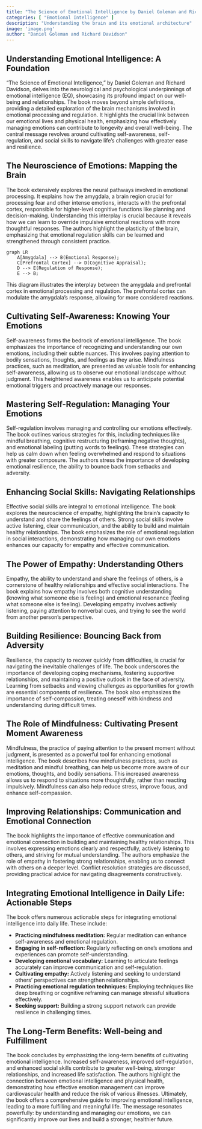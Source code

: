 ```yaml
---
title: "The Science of Emotional Intelligence by Daniel Goleman and Richard Davidson"
categories: [ "Emotional Intelligence" ]
description: "Understanding the brain and its emotional architecture"
image: 'image.png'
author: "Daniel Goleman and Richard Davidson"
---
```

## Understanding Emotional Intelligence: A Foundation

"The Science of Emotional Intelligence," by Daniel Goleman and Richard Davidson, delves into the neurological and psychological underpinnings of emotional intelligence (EQ), showcasing its profound impact on our well-being and relationships.  The book moves beyond simple definitions, providing a detailed exploration of the brain mechanisms involved in emotional processing and regulation. It highlights the crucial link between our emotional lives and physical health, emphasizing how effectively managing emotions can contribute to longevity and overall well-being.  The central message revolves around cultivating self-awareness, self-regulation, and social skills to navigate life's challenges with greater ease and resilience.

## The Neuroscience of Emotions:  Mapping the Brain

The book extensively explores the neural pathways involved in emotional processing. It explains how the amygdala, a brain region crucial for processing fear and other intense emotions, interacts with the prefrontal cortex, responsible for higher-level cognitive functions like planning and decision-making.  Understanding this interplay is crucial because it reveals how we can learn to override impulsive emotional reactions with more thoughtful responses.  The authors highlight the plasticity of the brain, emphasizing that emotional regulation skills can be learned and strengthened through consistent practice.

```mermaid
graph LR
    A[Amygdala] --> B(Emotional Response);
    C[Prefrontal Cortex] --> D(Cognitive Appraisal);
    D --> E(Regulation of Response);
    E --> B;
```

This diagram illustrates the interplay between the amygdala and prefrontal cortex in emotional processing and regulation.  The prefrontal cortex can modulate the amygdala's response, allowing for more considered reactions.

## Cultivating Self-Awareness:  Knowing Your Emotions

Self-awareness forms the bedrock of emotional intelligence.  The book emphasizes the importance of recognizing and understanding our own emotions, including their subtle nuances. This involves paying attention to bodily sensations, thoughts, and feelings as they arise.  Mindfulness practices, such as meditation, are presented as valuable tools for enhancing self-awareness, allowing us to observe our emotional landscape without judgment. This heightened awareness enables us to anticipate potential emotional triggers and proactively manage our responses.

## Mastering Self-Regulation:  Managing Your Emotions

Self-regulation involves managing and controlling our emotions effectively.  The book outlines various strategies for this, including techniques like mindful breathing, cognitive restructuring (reframing negative thoughts), and emotional labeling (putting words to feelings). These strategies can help us calm down when feeling overwhelmed and respond to situations with greater composure.  The authors stress the importance of developing emotional resilience, the ability to bounce back from setbacks and adversity.

## Enhancing Social Skills:  Navigating Relationships

Effective social skills are integral to emotional intelligence.  The book explores the neuroscience of empathy, highlighting the brain's capacity to understand and share the feelings of others.  Strong social skills involve active listening, clear communication, and the ability to build and maintain healthy relationships.  The book emphasizes the role of emotional regulation in social interactions, demonstrating how managing our own emotions enhances our capacity for empathy and effective communication.


## The Power of Empathy:  Understanding Others

Empathy, the ability to understand and share the feelings of others, is a cornerstone of healthy relationships and effective social interactions. The book explains how empathy involves both cognitive understanding (knowing what someone else is feeling) and emotional resonance (feeling what someone else is feeling).  Developing empathy involves actively listening, paying attention to nonverbal cues, and trying to see the world from another person's perspective.

## Building Resilience:  Bouncing Back from Adversity

Resilience, the capacity to recover quickly from difficulties, is crucial for navigating the inevitable challenges of life. The book underscores the importance of developing coping mechanisms, fostering supportive relationships, and maintaining a positive outlook in the face of adversity.  Learning from setbacks and viewing challenges as opportunities for growth are essential components of resilience.  The book also emphasizes the importance of self-compassion, treating oneself with kindness and understanding during difficult times.

## The Role of Mindfulness:  Cultivating Present Moment Awareness

Mindfulness, the practice of paying attention to the present moment without judgment, is presented as a powerful tool for enhancing emotional intelligence.  The book describes how mindfulness practices, such as meditation and mindful breathing, can help us become more aware of our emotions, thoughts, and bodily sensations.  This increased awareness allows us to respond to situations more thoughtfully, rather than reacting impulsively.  Mindfulness can also help reduce stress, improve focus, and enhance self-compassion.

## Improving Relationships:  Communication and Emotional Connection

The book highlights the importance of effective communication and emotional connection in building and maintaining healthy relationships.  This involves expressing emotions clearly and respectfully, actively listening to others, and striving for mutual understanding.  The authors emphasize the role of empathy in fostering strong relationships, enabling us to connect with others on a deeper level.  Conflict resolution strategies are discussed, providing practical advice for navigating disagreements constructively.

## Integrating Emotional Intelligence in Daily Life: Actionable Steps

The book offers numerous actionable steps for integrating emotional intelligence into daily life. These include:

* **Practicing mindfulness meditation:**  Regular meditation can enhance self-awareness and emotional regulation.
* **Engaging in self-reflection:**  Regularly reflecting on one's emotions and experiences can promote self-understanding.
* **Developing emotional vocabulary:**  Learning to articulate feelings accurately can improve communication and self-regulation.
* **Cultivating empathy:**  Actively listening and seeking to understand others' perspectives can strengthen relationships.
* **Practicing emotional regulation techniques:**  Employing techniques like deep breathing or cognitive reframing can manage stressful situations effectively.
* **Seeking support:**  Building a strong support network can provide resilience in challenging times.

##  The Long-Term Benefits:  Well-being and Fulfillment

The book concludes by emphasizing the long-term benefits of cultivating emotional intelligence.  Increased self-awareness, improved self-regulation, and enhanced social skills contribute to greater well-being, stronger relationships, and increased life satisfaction.  The authors highlight the connection between emotional intelligence and physical health, demonstrating how effective emotion management can improve cardiovascular health and reduce the risk of various illnesses. Ultimately, the book offers a comprehensive guide to improving emotional intelligence, leading to a more fulfilling and meaningful life. The message resonates powerfully:  by understanding and managing our emotions, we can significantly improve our lives and build a stronger, healthier future.

